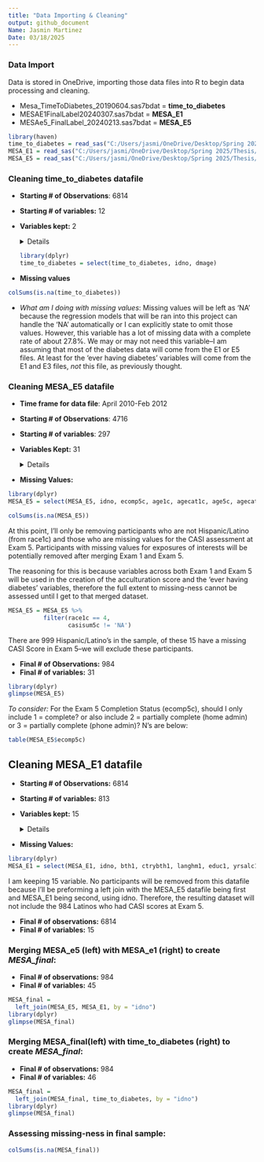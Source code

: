 ```yaml
---
title: "Data Importing & Cleaning"
output: github_document
Name: Jasmin Martinez
Date: 03/18/2025
---
```


### Data Import
Data is stored in OneDrive, importing those data files into R to begin data processing and cleaning.

- Mesa_TimeToDiabetes_20190604.sas7bdat = **time_to_diabetes**  
- MESAE1FinalLabel20240307.sas7bdat = **MESA_E1**  
- MESAe5_FinalLabel_20240213.sas7bdat = **MESA_E5**  
```r
library(haven)
time_to_diabetes = read_sas("C:/Users/jasmi/OneDrive/Desktop/Spring 2025/Thesis/THESIS_JRM2319/Mesa_TimeToDiabetes_20190604.sas7bdat")
MESA_E1 = read_sas("C:/Users/jasmi/OneDrive/Desktop/Spring 2025/Thesis/THESIS_JRM2319/MESAE1FinalLabel20240307.sas7bdat")
MESA_E5 = read_sas("C:/Users/jasmi/OneDrive/Desktop/Spring 2025/Thesis/THESIS_JRM2319/MESAe5_FinalLabel_20240213.sas7bdat")
```


### Cleaning time_to_diabetes datafile
- **Starting # of Observations**: 6814 
- **Starting # of variables:** 12

- **Variables kept:** 2
<details>
  - idno: Participant ID number  
  - dmage: Age at Diabetes diagnosis
</details>
```r
library(dplyr)
time_to_diabetes = select(time_to_diabetes, idno, dmage)
```
- **Missing values**
```r
colSums(is.na(time_to_diabetes))
```
- *What am I doing with missing values*: Missing values will be left as 'NA' because the regression models that will be ran into this project can handle the 'NA' automatically or I can explicitly state to omit those values. However, this variable has a lot of missing data with a complete rate of about 27.8%. We may or may not need this variable--I am assuming that most of the diabetes data will come from the E1 or E5 files. At least for the 'ever having diabetes' variables will come from the E1 and E3 files, *not* this file, as previously thought. 

### Cleaning MESA_E5 datafile 
- **Time frame for data file**: April 2010-Feb 2012
- **Starting # of Observations**: 4716
- **Starting # of variables**: 297

- **Variables Kept:** 31
<details>
  - idno: Participant ID number 
  - ecomp5c: Exam 5 Completion Status
  - age1c: age at Exam 1 
  - agecat1c: age categories at Exam 1 
  - age5c: Age at Exam 5 
  - agecat5c: age categories at Exam 5
  - race1c: race/ethnicity
  - mexican1: Mexican, Chicano, Mexican-American
  - dominic1: Dominican 
  - puert1: Puerto Rican 
  - cuban1: Cuban
  - othhisp1: Other Hispanic 
  - lang1: Language spoken at Exam 1 
  - gender1: Gender 
  - site5c: Site at Exam 5
  - bmi5c: BMI 
  - cig5c: Cigarette smoking status 
  - dbp5c: Seated diastolic blood pressure 
  - sbp5c: seated systolic blood pressure
  - glucose5: Fasting glucose (mg/dl)
  - dm035c: Diabetes 2003 ADA Fasting Criteria 
  - ldl5: LDL cholesterol 
  - ldlcat5c: LDL cholesterol (categorical)
  - hdl5: HDL Cholesterol
  - hdlcat5c: HDL cholesterol (categorical)
  - chol5: Total cholesterol 
  - htn5c: Hypertension by JNC VI (1997) Creteria
  - income5: total gross family income, past 12 months 
  - exercm5c: Total intentional exercises- Min/Week
  - casisum5c: Total cognitive assessment score
  - numhhld5: # of people supported by family income
</details>
- **Missing Values:**
```r
library(dplyr)
MESA_E5 = select(MESA_E5, idno, ecomp5c, age1c, agecat1c, age5c, agecat5c, race1c, mexican1, dominic1, puert1, cuban1, othhisp1, lang1, gender1, site5c, bmi5c, cig5c, dbp5c, sbp5c, glucose5, dm035c, ldl5, ldlcat5c, hdl5, hdlcat5c, chol5, htn5c, income5, exercm5c, casisum5c, numhhld5)
```
```r
colSums(is.na(MESA_E5))
```
At this point, I'll only be removing participants who are not Hispanic/Latino (from race1c) and those who are missing values for the CASI assessment at Exam 5. Participants with missing values for exposures of interests will be potentially removed after merging Exam 1 and Exam 5. 

The reasoning for this is because variables across both Exam 1 and Exam 5 will be used in the creation of the acculturation score and the 'ever having diabetes' variables, therefore the full extent to missing-ness cannot be assessed until I get to that merged dataset.  


```r
MESA_E5 = MESA_E5 %>% 
          filter(race1c == 4,
                 casisum5c != 'NA')
```
There are 999 Hispanic/Latino's in the sample, of these 15 have a missing CASI Score in Exam 5--we will exclude these participants. 

- **Final # of Observations:** 984
- **Final # of variables:** 31

```r
library(dplyr)
glimpse(MESA_E5)
```
*To consider:* For the Exam 5 Completion Status (ecomp5c), should I only include 1 = complete? or also include 2 = partially complete (home admin) or 3 = partially complete (phone admin)? N's are below: 

```r
table(MESA_E5$ecomp5c)
```

## Cleaning MESA_E1 datafile
- **Starting # of Observations:** 6814
- **Starting # of variables:** 813

- **Variables kept:** 15
<details>
  - Idno: Participant ID number 
  - bth1: Birth Place-Self
  - ctrybth1: Birth country 
  - langhm1: Language Spoken at home 
  - educ1: education: highest level completed 
  - yrsalc1c: # of years drinking alcohol (current and former drinkers)
  - alcwk1c: # of drinks per week (current and former drinkers) 
  - nviolen1: Violence Problem in Neighborhood 
  - nlfshop1: Lack of adequate food shopping in neighborhood 
  - nnoise1: Excessive noise in neighborhood 
  - nvalues1: People in neighborhood do not share the same values
  - nclose1: Close-knit neighborhood 
  - Nhdtim1c or nhdyrs1: # of years in the neighborhood 
  - ncohes1c: Neighborhood social cohesion score 
  - nprob1c: Neighborhood problems score
</details>
- **Missing Values:** 
```r
library(dplyr)
MESA_E1 = select(MESA_E1, idno, bth1, ctrybth1, langhm1, educ1, yrsalc1c, alcwk1c, nviolen1, nlfshop1, nnoise1, nvalues1, nclose1, nhdtim1c, ncohes1c, nprob1c)
```

I am keeping 15 variable. No participants will be removed from this datafile because I'll be preforming a left join with the MESA_E5 datafile being first and MESA_E1 being second, using idno. Therefore, the resulting dataset will not include the 984 Latinos who had CASI scores at Exam 5. 

- **Final # of observations:** 6814
- **Final # of variables:** 15

### Merging MESA_e5 (left) with MESA_e1 (right) to create *MESA_final*:
- **Final # of observations:** 984 
- **Final # of variables:** 45
```r
MESA_final = 
  left_join(MESA_E5, MESA_E1, by = "idno")
library(dplyr)
glimpse(MESA_final)
```

### Merging MESA_final(left) with time_to_diabetes (right) to create *MESA_final*:
- **Final # of observations:** 984 
- **Final # of variables:** 46
```r
MESA_final = 
  left_join(MESA_final, time_to_diabetes, by = "idno")
library(dplyr)
glimpse(MESA_final)
```

### Assessing missing-ness in final sample:
```r
colSums(is.na(MESA_final))
```

